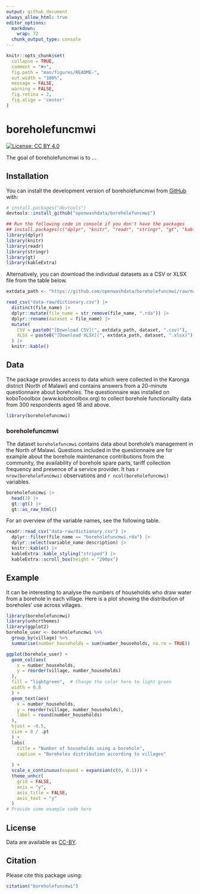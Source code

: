 ```yaml
---
output: github_document
always_allow_html: true
editor_options: 
  markdown: 
    wrap: 72
  chunk_output_type: console
---
```


<!-- README.md is generated from README.Rmd. Please edit that file -->

```r
knitr::opts_chunk$set(
  collapse = TRUE,
  comment = "#>",
  fig.path = "man/figures/README-",
  out.width = "100%",
  message = FALSE,
  warning = FALSE,
  fig.retina = 2,
  fig.align = 'center'
)
```

# boreholefuncmwi

<!-- badges: start -->

[![License: CC BY
4.0](https://img.shields.io/badge/License-CC_BY_4.0-lightgreen.svg)](https://creativecommons.org/licenses/by/4.0/)

<!-- badges: end -->

The goal of boreholefuncmwi is to ...

## Installation

You can install the development version of boreholefuncmwi from
[GitHub](https://github.com/) with:

``` r
# install.packages("devtools")
devtools::install_github("openwashdata/boreholefuncmwi")
```

```r
## Run the following code in console if you don't have the packages
## install.packages(c("dplyr", "knitr", "readr", "stringr", "gt", "kableExtra"))
library(dplyr)
library(knitr)
library(readr)
library(stringr)
library(gt)
library(kableExtra)
```

Alternatively, you can download the individual datasets as a CSV or XLSX
file from the table below.

```r

extdata_path <- "https://github.com/openwashdata/boreholefuncmwi/raw/main/inst/extdata/"

read_csv("data-raw/dictionary.csv") |> 
  distinct(file_name) |> 
  dplyr::mutate(file_name = str_remove(file_name, ".rda")) |> 
  dplyr::rename(dataset = file_name) |> 
  mutate(
    CSV = paste0("[Download CSV](", extdata_path, dataset, ".csv)"),
    XLSX = paste0("[Download XLSX](", extdata_path, dataset, ".xlsx)")
  ) |> 
  knitr::kable()

```

## Data

The package provides access to data which were collected in the Karonga district (North of Malawi) and contains answers from a 20-minute questionnaire about boreholes. The questionnaire was installed on koboTooolbox (www.kobotoolbox.org) to collect borehole functionality data from 300 respondents aged 18 and above.


```r
library(boreholefuncmwi)
```

### boreholefuncmwi

The dataset `boreholefuncmwi` contains data about borehole's management in the North of Malawi. Questions included in the questionnaire are for example about the borehole maintenance contributions from the community, the availability of borehole spare parts, tariff collection frequency and presence of a service provider.
It has `r nrow(boreholefuncmwi)` observations and `r ncol(boreholefuncmwi)` variables.

```r
boreholefuncmwi |> 
  head(3) |> 
  gt::gt() |>
  gt::as_raw_html()
```

For an overview of the variable names, see the following table.

```r
readr::read_csv("data-raw/dictionary.csv") |>
  dplyr::filter(file_name == "boreholefuncmwi.rda") |>
  dplyr::select(variable_name:description) |> 
  knitr::kable() |> 
  kableExtra::kable_styling("striped") |> 
  kableExtra::scroll_box(height = "200px")
```


## Example
It can be interesting to analyse the numbers of households who draw water from a borehole in each village. Here is a plot showing the distribution of boreholes' use across villages.
```r
library(boreholefuncmwi)
library(unhcrthemes)
library(ggplot2)
borehole_user <- boreholefuncmwi %>%
  group_by(village) %>%
  summarise(number_households = sum(number_households, na.rm = TRUE))

ggplot(borehole_user) +
  geom_col(aes(
    x = number_households,
    y = reorder(village, number_households)
  ),
  fill = "lightgreen",  # Change the color here to light green
  width = 0.8
  ) +
  geom_text(aes(
    x = number_households,
    y = reorder(village, number_households),
    label = round(number_households)
  ),
  hjust = -0.5,
  size = 8 / .pt
  ) +
  labs(
    title = "Number of households using a borehole",
    caption = "Boreholes distribution according to villages"
    
  ) +
  scale_x_continuous(expand = expansion(c(0, 0.1))) +
  theme_unhcr(
    grid = FALSE,
    axis = "y",
    axis_title = FALSE,
    axis_text = "y"
  )
# Provide some example code here
```


## License

Data are available as
[CC-BY](https://github.com/openwashdata/boreholefuncmwi/blob/main/LICENSE.md).

## Citation

Please cite this package using:

```r
citation("boreholefuncmwi")
```
